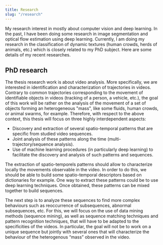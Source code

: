 ```yaml
---
title: Research
slug: "/research"
---
```


My research interest in mostly about computer vision and deep learning. 
In the past, I have been doing some research in image segmentation and optical flow estimation using deep learning. 
Currently, I am doing my research in the classification of dynamic textures (human crowds, herds of animals, etc.) which is closely related to my PhD subject. 
Here are some details of my recent researches.

## PhD research
The thesis research work is about video analysis. 
More specifically, we are interested in identification and characterization of trajectories in videos. 
Contrary to common trajectories corresponding to the movement of identifiable objects in videos (tracking of a person, a vehicle, etc.), the goal of this work 
will be rather on the analysis of the movement of a set of objects forming an heterogeneous "mass", like some fluids, human crowds, 
or animal swarms, for example. 
Therefore, with respect to the above context, this thesis will focus on three highly interdependent aspects:
- Discovery and extraction of several spatio-temporal patterns that are specific from studied video sequences.
- Joint analysis of these patterns along the time (multi-trajectory/sequence analysis).
- Use of machine learning procedures (in particularly deep learning) to facilitate the discovery and analysis of such patterns and sequences.

The extraction of spatio-temporels patterns should allow to characterize locally the movements observable in the video. 
In order to do this, we should be able to build some spatio-temporal descriptors based on dictionaries for example. 
One way to extract these patterns could be to use deep learning techniques. 
Once obtained, these patterns can be mixed together to build sequences.

The next step is to analyze these sequences to find more complex behaviours such as reoccurrence of subsequences, abnormal subsequences, etc. 
For this, we will focus on the use of data mining methods (sequence mining), as well as sequence matching techniques and pattern recognition techniques, that will have to be adapted to the specificities of the videos. 
In particular, the goal will not be to work on a unique sequence but jointly with several ones that will characterize the behaviour of the heterogenous “mass” observed in the video.
